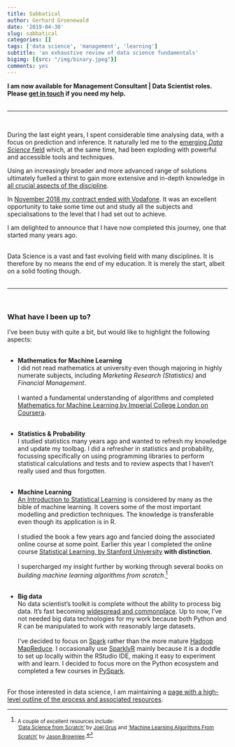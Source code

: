 ```yaml
---
title: Sabbatical
author: Gerhard Groenewald
date: '2019-04-30'
slug: sabbatical
categories: []
tags: ['data science', 'management', 'learning']
subtitle: 'an exhaustive review of data science fundamentals'
bigimg: [{src: "/img/binary.jpeg"}]
comments: yes
---
```


**I am now available for Management Consultant | Data Scientist roles.  Please [get in touch](https://www.linkedin.com/in/gerhardgroenewald/) if you need my help.**<br><br><hr><br>

During the last eight years, I spent considerable time analysing data, with a focus on prediction and inference.  It naturally led me to the [emerging *Data Science* field](https://www.forbes.com/sites/gilpress/2013/05/28/a-very-short-history-of-data-science/)
which, at the same time, had been exploding with powerful and accessible tools and techniques.

Using an increasingly broader and more advanced range of solutions ultimately fuelled a thirst to gain more extensive and in-depth knowledge in [all crucial aspects of the discipline](/page/resources).

In [November 2018 my contract ended with Vodafone](/page/resume).  It was an excellent opportunity to take some time out and study all the subjects and specialisations to the level that I had set out to achieve.

I am delighted to announce that I have now completed this journey, one that started many years ago.<br><br>

Data Science is a vast and fast evolving field with many disciplines.  It is therefore by no means the end of my education.  It is merely the start, albeit on a solid footing though.<br><br><hr><br>

### What have I been up to?<br>
I've been busy with quite a bit, but would like to highlight the following aspects:<br><br>

- **Mathematics for Machine Learning**<br>
I did not read mathematics at university even though majoring in highly numerate subjects, including *Marketing Research (Statistics)* and *Financial Management*.<br><br>
I wanted a fundamental understanding of algorithms and completed [Mathematics for Machine Learning by Imperial College London on Coursera](https://www.coursera.org/specializations/mathematics-machine-learning).<br><br>

- **Statistics & Probability**<br>
I studied statistics many years ago and wanted to refresh my knowledge and update my toolbag.   I did a refresher in statistics and probability, focussing specifically on using programming libraries to perform statistical calculations and tests and to review aspects that I haven't really used and thus forgotten.<br><br>

- **Machine Learning**<br>
[An Introduction to Statistical Learning](http://www-bcf.usc.edu/~gareth/ISL/book.html) is considered by many as the bible of machine learning.  It covers some of the most important modelling and prediction techniques.  The knowledge is transferable even though its application is in R.<br><br>
I studied the book a few years ago and fancied doing the associated online course at some point.  Earlier this year I completed the online course [Statistical Learning, by Stanford University](https://lagunita.stanford.edu/courses/HumanitiesSciences/StatLearning/Winter2016/about) **with distinction**.<br><br>
I supercharged my insight further by working through several books on *building machine learning algorithms from scratch*.[^1]<br><br>

- **Big data**<br>
No data scientist's toolkit is complete without the ability to process big data.  It's fast becoming [widespread and commonplace](/post/2018-07-24-first-post).  Up to now, I've not needed big data technologies for my work because both Python and R can be manipulated to work with reasonably large datasets.<br><br>
I've decided to focus on [Spark](https://spark.apache.org) rather than the more mature [Hadoop MapReduce](http://hadoop.apache.org).  I occasionally use [SparklyR](https://spark.rstudio.com) mainly because it is a doddle to set up locally within the RStudio IDE, making it easy to experiment with and learn.  I decided to focus more on the Python ecosystem and completed a few courses in [PySpark](https://spark.apache.org/docs/0.9.1/python-programming-guide.html).<br><br>

For those interested in data science, I am maintaining a [page with a high-level outline of the process and associated resources](/page/resources).

[^1]: <sub>A couple of excellent resources include:<br>
['Data Science from Scratch'](https://www.amazon.co.uk/Data-Science-Scratch-Principles-Python/dp/149190142X) by [Joel Grus](https://joelgrus.com) and ['Machine Learning Algorithms From Scratch'](https://machinelearningmastery.com/machine-learning-algorithms-from-scratch/) by [Jason Brownlee](https://machinelearningmastery.com/about/).</sub>
